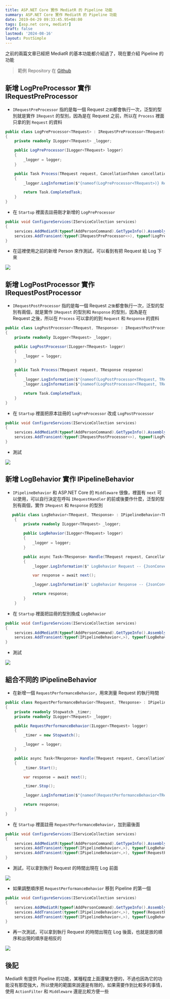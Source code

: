 ```yaml
---
title: ASP.NET Core 實作 MediatR 的 Pipeline 功能
summary: ASP.NET Core 實作 MediatR 的 Pipeline 功能
date: 2019-04-29 09:33:45.95+08:00
tags: [asp.net core, mediatr]
draft: false
lastmod: '2024-08-16'
layout: PostSimple
---
```


之前的兩篇文章已經把 MediatR 的基本功能都介紹過了，現在要介紹 Pipeline 的功能

> 範例 Repository 在 [Github](https://github.com/cashwublog/TestMediatR)

## 新增 LogPreProcessor 實作 IRequestPreProcessor

- `IRequestPreProcessor` 指的是每一個 Request `之前`都會執行一次，泛型的型別就是實作 `IRequest` 的型別，因為是在 Request 之前，所以在 `Process` 裡面只拿的到 `Request` 的資料

```csharp
public class LogPreProcessor<TRequest> : IRequestPreProcessor<TRequest>
{
    private readonly ILogger<TRequest> _logger;

    public LogPreProcessor(ILogger<TRequest> logger)
    {
        _logger = logger;
    }

    public Task Process(TRequest request, CancellationToken cancellationToken)
    {
        _logger.LogInformation($"{nameof(LogPreProcessor<TRequest>)} Request -- {JsonConvert.SerializeObject(request)}");

        return Task.CompletedTask;
    }
}
```

- 在 `Startup` 裡面去註冊剛才新增的 `LogPreProcessor`

```csharp
public void ConfigureServices(IServiceCollection services)
{
    services.AddMediatR(typeof(AddPersonCommand).GetTypeInfo().Assembly);
    services.AddTransient(typeof(IRequestPreProcessor<>), typeof(LogPreProcessor<>));
}
```

- 在這裡使用之前的新增 Person 來作測試，可以看到有把 Request 給 Log 下來

![](https://image.cashwu.com/404.webp)

## 新增 LogPostProcessor 實作 IRequestPostProcessor

- `IRequestPostProcessor` 指的是每一個 Request `之後`都會執行一次，泛型的型別有兩個，就是實作 `IRequest` 的型別和 `Response` 的型別，因為是在 Request 之後，所以在 `Process` 可以拿的的到 `Request` 和 `Response` 的資料

```csharp
public class LogPostProcessor<TRequest, TResponse> : IRequestPostProcessor<TRequest, TResponse>
{
    private readonly ILogger<TRequest> _logger;

    public LogPostProcessor(ILogger<TRequest> logger)
    {
        _logger = logger;
    }

    public Task Process(TRequest request, TResponse response)
    {
        _logger.LogInformation($"{nameof(LogPostProcessor<TRequest, TRequest>)} Request -- {JsonConvert.SerializeObject(request)}");
        _logger.LogInformation($"{nameof(LogPostProcessor<TRequest, TResponse>)} Response -- {JsonConvert.SerializeObject(response)}");

        return Task.CompletedTask;
    }
}
```

- 在 `Startup` 裡面把原本註冊的 `LogPreProcessor` 改成 `LogPostProcessor`

```csharp
public void ConfigureServices(IServiceCollection services)
{
    services.AddMediatR(typeof(AddPersonCommand).GetTypeInfo().Assembly);
    services.AddTransient(typeof(IRequestPostProcessor<>), typeof(LogPostProcessor<>));
}
```

- 測試

![](https://image.cashwu.com/404.webp)

## 新增 LogBehavior 實作 IPipelineBehavior

- `IPipelineBehavior` 和 ASP.NET Core 的 `Middleware` 很像，裡面有 `next` 可以使用，可以自行決定在呼叫 `IRequestHandler` 的前或後要作什麼，泛型的型別有兩個，實作 `IRequest` 和 `Response` 的型別

```csharp
   public class LogBehavior<TRequest, TResponse> : IPipelineBehavior<TRequest, TResponse>
    {
        private readonly ILogger<TRequest> _logger;

        public LogBehavior(ILogger<TRequest> logger)
        {
            _logger = logger;
        }

        public async Task<TResponse> Handle(TRequest request, CancellationToken cancellationToken, RequestHandlerDelegate<TResponse> next)
        {
            _logger.LogInformation($" LogBehavior Request -- {JsonConvert.SerializeObject(request)}");

            var response = await next();

            _logger.LogInformation($" LogBehavior Response -- {JsonConvert.SerializeObject(response)}");

            return response;
        }
    }
```

- 在 `Startup` 裡面把註冊的型別換成 `LogBehavior`

```csharp
public void ConfigureServices(IServiceCollection services)
{
    services.AddMediatR(typeof(AddPersonCommand).GetTypeInfo().Assembly);
    services.AddTransient(typeof(IPipelineBehavior<,>), typeof(LogBehavior<,>));
}
```

- 測試

![](https://image.cashwu.com/404.webp)

## 組合不同的 IPipelineBehavior

- 在新增一個 `RequestPerformanceBehavior`，用來測量 Request 的執行時間

```csharp
public class RequestPerformanceBehavior<TRequest, TResponse> : IPipelineBehavior<TRequest, TResponse>
{
    private readonly Stopwatch _timer;
    private readonly ILogger<TRequest> _logger;

    public RequestPerformanceBehavior(ILogger<TRequest> logger)
    {
        _timer = new Stopwatch();

        _logger = logger;
    }

    public async Task<TResponse> Handle(TRequest request, CancellationToken cancellationToken, RequestHandlerDelegate<TResponse> next)
    {
        _timer.Start();

        var response = await next();

        _timer.Stop();

        _logger.LogInformation($"{nameof(RequestPerformanceBehavior<TRequest, TRequest>)} running time - {_timer.ElapsedMilliseconds}");

        return response;
    }
}
```

- 在 `Startup` 裡面註冊 `RequestPerformanceBehavior`，加到最後面

```csharp
public void ConfigureServices(IServiceCollection services)
{
    services.AddMediatR(typeof(AddPersonCommand).GetTypeInfo().Assembly);
    services.AddTransient(typeof(IPipelineBehavior<,>), typeof(LogBehavior<,>));
	services.AddTransient(typeof(IPipelineBehavior<,>), typeof(RequestPerformanceBehavior<,>));
}
```

- 測試，可以拿到執行 Request 的時間出現在 Log 前面

![](https://image.cashwu.com/404.webp)

- 如果調整順序把 `RequestPerformanceBehavior` 移到 Pipeline 的第一個

```csharp
public void ConfigureServices(IServiceCollection services)
{
    services.AddMediatR(typeof(AddPersonCommand).GetTypeInfo().Assembly);
	services.AddTransient(typeof(IPipelineBehavior<,>), typeof(RequestPerformanceBehavior<,>));
	services.AddTransient(typeof(IPipelineBehavior<,>), typeof(LogBehavior<,>));
}
```

- 再一次測試，可以拿到執行 Request 的時間出現在 Log 後面，也就是放的順序和出現的順序是相反的

![](https://image.cashwu.com/404.webp)

## 後記

MediatR 有提供 Pipeline 的功能，某種程度上面還蠻方便的，不過也因為它的功能沒有那麼強大，所以使用的範圍來說還是有限的，如果需要作到比較多的事情，使用 `ActionFilter` 和 `Middleware` 還是比較方便一些
